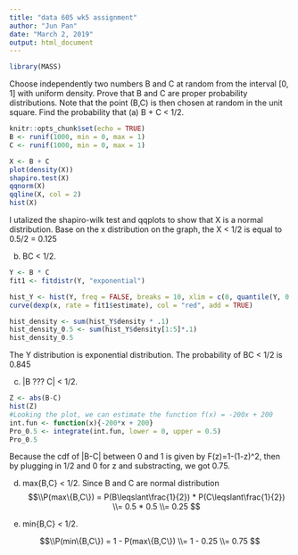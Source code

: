 ---
title: "data 605 wk5 assignment"
author: "Jun Pan"
date: "March 2, 2019"
output: html_document
---
```{r}
library(MASS)
```


Choose independently two numbers B and C at random from the interval [0, 1] with uniform density. Prove that B and C are proper probability distributions.   Note that the point (B,C) is then chosen at random in the unit square. 
 Find the probability that 
(a) B + C < 1/2. 
```{r}
knitr::opts_chunk$set(echo = TRUE)
B <- runif(1000, min = 0, max = 1)
C <- runif(1000, min = 0, max = 1)

X <- B + C
plot(density(X))
shapiro.test(X)
qqnorm(X)
qqline(X, col = 2)
hist(X)
```
I utalized the shapiro-wilk test and qqplots to show that X is a normal distribution.  Base on the x distribution on the graph, the X < 1/2 is equal to 0.5/2 = 0.125
 
 
(b) BC < 1/2. 
```{r}
Y <- B * C
fit1 <- fitdistr(Y, "exponential")

hist_Y <- hist(Y, freq = FALSE, breaks = 10, xlim = c(0, quantile(Y, 0.99)))
curve(dexp(x, rate = fit1$estimate), col = "red", add = TRUE)

hist_density <- sum(hist_Y$density * .1)
hist_density_0.5 <- sum(hist_Y$density[1:5]*.1)
hist_density_0.5
```
 
 The Y distribution is exponential distribution.  The probability of BC < 1/2 is 0.845
 




(c) |B ??? C| < 1/2. 
 
```{r}
Z <- abs(B-C)
hist(Z)
#Looking the plot, we can estimate the function f(x) = -200x + 200
int.fun <- function(x){-200*x + 200}
Pro_0.5 <- integrate(int.fun, lower = 0, upper = 0.5)
Pro_0.5
```
 Because the cdf of |B-C| between 0 and 1 is given by F(z)=1-(1-z)^2, then by plugging in 1/2 and 0 for z and substracting, we got 0.75.
 


(d) max{B,C} < 1/2. 
Since B and C are normal distribution
$$\\P(max\{B,C\}) = P(B\leqslant\frac{1}{2}) * P(C\leqslant\frac{1}{2})
\\= 0.5 * 0.5
\\= 0.25
$$
 
 



(e) min{B,C} < 1/2. 
 
$$\\P(min\{B,C\}) = 1 - P(max\{B,C\})
\\= 1 - 0.25
\\= 0.75
$$ 
 